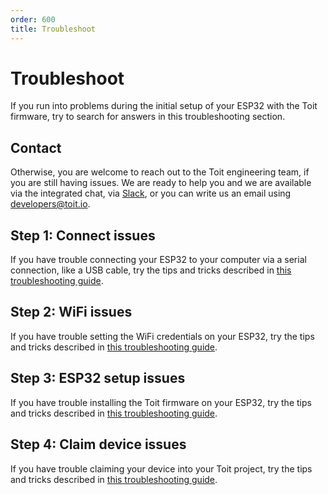 ```yaml
---
order: 600
title: Troubleshoot
---
```


# Troubleshoot

If you run into problems during the initial setup of your ESP32 with the Toit firmware, try to search for answers in this troubleshooting section.

## Contact

Otherwise, you are welcome to reach out to the Toit engineering team, if you are still having issues. We are ready to help you and we are available via the integrated chat, via [Slack](https://chat.toit.io), or you can write us an email using developers@toit.io.

## Step 1: Connect issues

If you have trouble connecting your ESP32 to your computer via a serial connection, like a USB cable, try the tips and tricks described in [this troubleshooting guide](./serialtroubleshoot).

## Step 2: WiFi issues

If you have trouble setting the WiFi credentials on your ESP32, try the tips and tricks described in [this troubleshooting guide](./wifitroubleshoot).

## Step 3: ESP32 setup issues

If you have trouble installing the Toit firmware on your ESP32, try the tips and tricks described in [this troubleshooting guide](./setuptroubleshoot).

## Step 4: Claim device issues

If you have trouble claiming your device into your Toit project, try the tips and tricks described in [this troubleshooting guide](./claimtroubleshoot).
